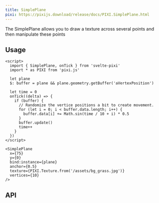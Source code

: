 ```yaml
---
title: SimplePlane
pixi: https://pixijs.download/release/docs/PIXI.SimplePlane.html
---
```



The SimplePlane allows you to draw a texture across several points and then manipulate these points

## Usage

```svelte live
<script>
  import { SimplePlane, onTick } from 'svelte-pixi'
  import * as PIXI from 'pixi.js'

  let plane
  $: buffer = plane && plane.geometry.getBuffer('aVertexPosition')

  let time = 0
  onTick((delta) => {
    if (buffer) {
      // Randomize the vertice positions a bit to create movement.
      for (let i = 0; i < buffer.data.length; i++) {
        buffer.data[i] += Math.sin(time / 10 + i) * 0.5
      }
      buffer.update()
      time++
    }
  })
</script>

<SimplePlane
  x={75}
  y={0}
  bind:instance={plane}
  anchor={0.5}
  texture={PIXI.Texture.from('/assets/bg_grass.jpg')}
  vertices={10}
/>
```

## API

<ComponentAPI component="SimplePlane.svelte" />
